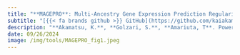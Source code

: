 ```yaml
---
title: "**MAGEPRO**: Multi-Ancestry Gene Expression Prediction Regularized Optimization"
subtitle: "[{{< fa brands github >}} GitHub](https://github.com/kaiakamatsu/MAGEPRO)&ensp;&emsp;[{{< fa solid book >}} Paper](https://www.medrxiv.org/content/10.1101/2024.09.25.24314410v1)"
description: "**Akamatsu, K.**, **Golzari, S.**, **Amariuta, T**. Powerful mapping of cis-genetic effects on gene expression across diverse populations reveals novel disease-critical genes. *medRxiv* (2024)."
date: 09/26/2024
image: /img/tools/MAGEPRO_fig1.jpeg
---
```

